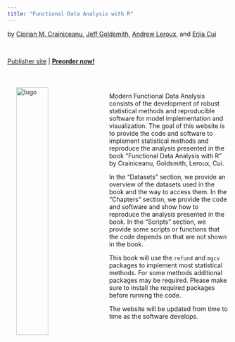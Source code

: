 ```yaml
---
title: "Functional Data Analysis with R"
---
```


by [Ciprian M. Crainiceanu](http://www.ciprianstats.org), [Jeff Goldsmith](http://jeffgoldsmith.com), [Andrew Leroux](https://coloradosph.cuanschutz.edu/resources/directory/directory-profile/Leroux-Andrew-UCD6003212586), and [Erjia Cui](https://sites.google.com/view/erjiacui/home)

<br>

[Publisher site](https://www.taylorfrancis.com/books/mono/10.1201/9781003278726/functional-data-analysis-ciprian-crainiceanu-jeff-goldsmith-andrew-leroux-erjia-cui) | [**Preorder now!**](https://www.barnesandnoble.com/w/functional-data-analysis-with-r-ciprian-m-crainiceanu/1144067537)

<br><img src="images/cover.jpg" alt="logo" style="float:left; width:38%; padding:20px"><br>

Modern Functional Data Analysis consists of the development of robust statistical methods and reproducible software for model implementation and visualization. The goal of this website is to provide the code and software to implement statistical methods and reproduce the analysis presented in the book "Functional Data Analysis with R" by Crainiceanu, Goldsmith, Leroux, Cui. 

In the "Datasets" section, we provide an overview of the datasets used in the book and the way to access them. 
In the "Chapters" section, we provide the code and software and show how to reproduce the analysis presented in the book.
In the "Scripts" section, we provide some scripts or functions that the code depends on that are not shown in the book.

This book will use the `refund` and `mgcv` packages to implement most statistical methods. For some methods additional packages may be required. Please make sure to install the required packages before running the code.

The website will be updated from time to time as the software develops. 

